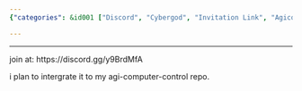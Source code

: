 ```yaml
---
{"categories": &id001 ["Discord", "Cybergod", "Invitation Link", "Agicomputercontrol", "Repository", "Integration"], "category": "Discord Channels", "date": "2023-11-30 15:55:25", "description": "This text discusses a Discord channel named 'Cybergod' which can be joined using the invitation link https://discord.gg/y9BrdMfA. It is set to be integrated into an agi-computer-control repository, suggesting collaboration and communication among its members.", "tags": *id001, "title": "Cybergod Discord Channel"}

---
```


------

join at: https://discord.gg/y9BrdMfA

i plan to intergrate it to my agi-computer-control repo.

